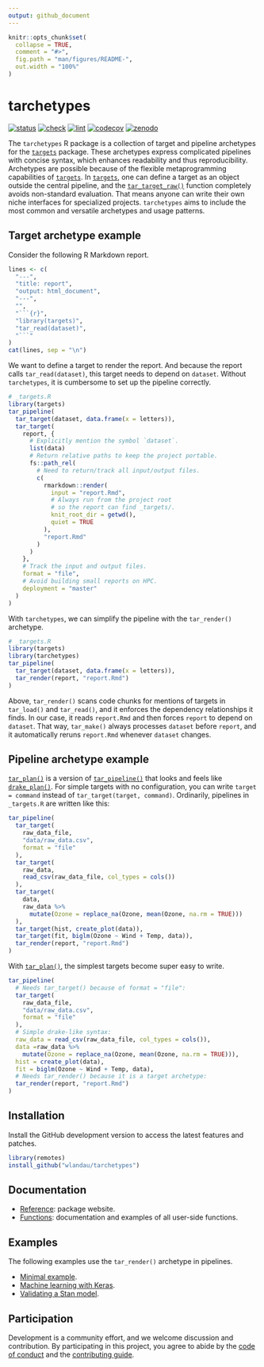 ```yaml
---
output: github_document
---
```


```r
knitr::opts_chunk$set(
  collapse = TRUE,
  comment = "#>",
  fig.path = "man/figures/README-",
  out.width = "100%"
)
```

# tarchetypes

[![status](https://www.repostatus.org/badges/latest/active.svg)](https://www.repostatus.org/#active)
[![check](https://github.com/wlandau/tarchetypes/workflows/check/badge.svg)](https://github.com/wlandau/tarchetypes/actions?query=workflow%3Acheck)
[![lint](https://github.com/wlandau/tarchetypes/workflows/lint/badge.svg)](https://github.com/wlandau/tarchetypes/actions?query=workflow%3Alint)
[![codecov](https://codecov.io/gh/wlandau/tarchetypes/branch/master/graph/badge.svg?token=3T5DlLwUVl)](https://codecov.io/gh/wlandau/targets)
[![zenodo](https://zenodo.org/badge/282774543.svg)](https://zenodo.org/badge/latestdoi/282774543)

The `tarchetypes` R package is a collection of target and pipeline archetypes for the [`targets`](https://github.com/wlandau/targets) package. These archetypes express complicated pipelines with concise syntax, which enhances readability and thus reproducibility. Archetypes are possible because of the flexible metaprogramming capabilities of [`targets`](https://github.com/wlandau/targets). In [`targets`](https://github.com/wlandau/targets), one can define a target as an object outside the central pipeline, and the [`tar_target_raw()`](https://wlandau.github.io/targets/reference/tar_target_raw.html) function completely avoids non-standard evaluation. That means anyone can write their own niche interfaces for specialized projects. `tarchetypes` aims to include the most common and versatile archetypes and usage patterns.

## Target archetype example

Consider the following R Markdown report.

```r
lines <- c(
  "---",
  "title: report",
  "output: html_document",
  "---",
  "",
  "```{r}",
  "library(targets)",
  "tar_read(dataset)",
  "```"
)
cat(lines, sep = "\n")
```

We want to define a target to render the report. And because the report calls `tar_read(dataset)`, this target needs to depend on `dataset`. Without `tarchetypes`, it is cumbersome to set up the pipeline correctly.

```r
# _targets.R
library(targets)
tar_pipeline(
  tar_target(dataset, data.frame(x = letters)),
  tar_target(
    report, {
      # Explicitly mention the symbol `dataset`.
      list(data)
      # Return relative paths to keep the project portable.
      fs::path_rel(
        # Need to return/track all input/output files.
        c( 
          rmarkdown::render(
            input = "report.Rmd",
            # Always run from the project root
            # so the report can find _targets/.
            knit_root_dir = getwd(),
            quiet = TRUE
          ),
          "report.Rmd"
        )
      )
    },
    # Track the input and output files.
    format = "file",
    # Avoid building small reports on HPC.
    deployment = "master"
  )
)
```

With `tarchetypes`, we can simplify the pipeline with the `tar_render()` archetype.

```r
# _targets.R
library(targets)
library(tarchetypes)
tar_pipeline(
  tar_target(dataset, data.frame(x = letters)),
  tar_render(report, "report.Rmd")
)
```

Above, `tar_render()` scans code chunks for mentions of targets in `tar_load()` and `tar_read()`, and it enforces the dependency relationships it finds. In our case, it reads `report.Rmd` and then forces `report` to depend on `dataset`. That way, `tar_make()` always processes `dataset` before `report`, and it automatically reruns `report.Rmd` whenever `dataset` changes.

## Pipeline archetype example

[`tar_plan()`](https://wlandau.github.io/tarchetypes/reference/tar_plan.html) is a version of [`tar_pipeline()`](https://wlandau.github.io/targets/reference/tar_pipeline.html) that looks and feels like [`drake_plan()`](https://docs.ropensci.org/drake/reference/drake_plan.html). For simple targets with no configuration, you can write `target = command` instead of `tar_target(target, command)`. Ordinarily, pipelines in `_targets.R` are written like this: 

```r
tar_pipeline(
  tar_target(
    raw_data_file,
    "data/raw_data.csv",
    format = "file"
  ),
  tar_target(
    raw_data,
    read_csv(raw_data_file, col_types = cols())
  ),
  tar_target(
    data,
    raw_data %>%
      mutate(Ozone = replace_na(Ozone, mean(Ozone, na.rm = TRUE)))
  ),
  tar_target(hist, create_plot(data)),
  tar_target(fit, biglm(Ozone ~ Wind + Temp, data)),
  tar_render(report, "report.Rmd")
)
```

With [`tar_plan()`](https://wlandau.github.io/tarchetypes/reference/tar_plan.html), the simplest targets become super easy to write.

```r
tar_pipeline(
  # Needs tar_target() because of format = "file":
  tar_target(
    raw_data_file,
    "data/raw_data.csv",
    format = "file"
  ),
  # Simple drake-like syntax:
  raw_data = read_csv(raw_data_file, col_types = cols()),
  data =raw_data %>%
    mutate(Ozone = replace_na(Ozone, mean(Ozone, na.rm = TRUE))),
  hist = create_plot(data),
  fit = biglm(Ozone ~ Wind + Temp, data),
  # Needs tar_render() because it is a target archetype:
  tar_render(report, "report.Rmd")
)
```

## Installation

Install the GitHub development version to access the latest features and patches.

```r
library(remotes)
install_github("wlandau/tarchetypes")
```

## Documentation

* [Reference](https://wlandau.github.io/tarchetypes/): package website.
* [Functions](https://wlandau.github.io/tarchetypes/reference/index.html): documentation and examples of all user-side functions. 

## Examples

The following examples use the `tar_render()` archetype in pipelines.

* [Minimal example](https://github.com/wlandau/targets-minimal).
* [Machine learning with Keras](https://github.com/wlandau/targets-keras).
* [Validating a Stan model](https://github.com/wlandau/targets-stan).

## Participation

Development is a community effort, and we welcome discussion and contribution. By participating in this project, you agree to abide by the [code of conduct](https://github.com/wlandau/tarchetypes/blob/master/CODE_OF_CONDUCT.md) and the [contributing guide](https://github.com/wlandau/tarchetypes/blob/master/CONTRIBUTING.md).

